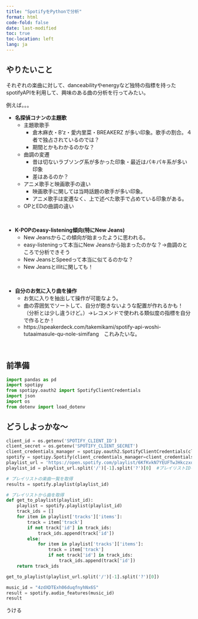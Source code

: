 ```yaml
---
title: "SpotifyをPythonで分析"
format: html
code-fold: false
date: last-modified
toc: true
toc-location: left
lang: ja
---
```


## やりたいこと


それぞれの楽曲に対して、danceabilityやenergyなど独特の指標を持ったspotifyAPIを利用して、興味のある曲の分析を行ってみたい。

例えば。。。

* **名探偵コナンの主題歌**
    + 主題歌歌手
        - 倉木麻衣・B'z・愛内里菜・BREAKERZ が多い印象。歌手の割合。４者で独占されているのでは？
        - 期間とかもわかるのかな？
    + 曲調の変遷　
        - 昔は切ないラブソング系が多かった印象・最近はパキパキ系が多い印象
        - 差はあるのか？
    + アニメ歌手と映画歌手の違い
        - 映画歌手に関しては当時話題の歌手が多い印象。 
        - アニメ歌手は変遷なく、上で述べた歌手で占めている印象がある。
    + OPとEDの曲調の違い


<br/>

* **K-POPのeasy-listening傾向(特にNew Jeans)**
    + New Jeansからこの傾向が始まったように思われる。
    + easy-listeningって本当にNew Jeansから始まったのかな？→曲調のところで分析できそう
    + New JeansとSpeedって本当に似てるのかな？
    + New Jeansとillitに関しても！

<br/>
  
* **自分のお気に入り曲を操作**
    + お気に入りを抽出して操作が可能なよう。
    + 曲の雰囲気でソートして、自分が飽きないような配置が作れるかも！（分析とは少し違うけど。）→レコメンドで使われる類似度の指標を自分で作るとか！
    + https://speakerdeck.com/takemikami/spotify-api-woshi-tutaaimasule-qu-nole-simifang　これみたいな。

<br/>

## 前準備

```python
import pandas as pd
import spotipy
from spotipy.oauth2 import SpotifyClientCredentials
import json
import os
from dotenv import load_dotenv
```

## どうしよっかな〜


```python
client_id = os.getenv('SPOTIFY_CLIENT_ID')
client_secret = os.getenv('SPOTIFY_CLIENT_SECRET')
client_credentials_manager = spotipy.oauth2.SpotifyClientCredentials(client_id, client_secret)
spotify = spotipy.Spotify(client_credentials_manager=client_credentials_manager)
playlist_url = 'https://open.spotify.com/playlist/6KfKvkN7YEUFTwJHkczxdb?si=5d285aa4dade4002'
playlist_id = playlist_url.split('/')[-1].split('?')[0]  #プレイリストIDを取得

# プレイリストの楽曲一覧を取得
results = spotify.playlist(playlist_id)
```

```python
# プレイリストから曲を取得
def get_to_playlist(playlist_id):
    playlist = spotify.playlist(playlist_id)
    track_ids = []
    for item in playlist['tracks']['items']:
        track = item['track']
        if not track['id'] in track_ids:
            track_ids.append(track['id'])
        else:
            for item in playlist['tracks']['items']:
                track = item['track']
                if not track['id'] in track_ids:
                    track_ids.append(track['id'])
    return track_ids

get_to_playlist(playlist_url.split('/')[-1].split('?')[0])
```

```python
music_id = "4zdXDTExh06duqfnyhNx6S"
result = spotify.audio_features(music_id)
result
```

うける